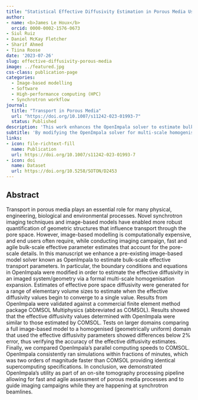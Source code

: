 ```yaml
---
title: "Statistical Effective Diffusivity Estimation in Porous Media Using an Integrated On-site Imaging Workflow for Synchrotron Users"
author:
- name: <b>James Le Houx</b>
  orcid: 0000-0002-1576-0673
- Siul Ruiz
- Daniel McKay Fletcher
- Sharif Ahmed
- Tiina Roose
date: '2023-07-26'
slug: effective-diffusivity-porous-media
image: ../featured.jpg
css-class: publication-page
categories:
  - Image-based modelling
  - Software
  - High-performance computing (HPC)
  - Synchrotron workflow
journal: 
  title: "Transport in Porous Media"
  url: "https://doi.org/10.1007/s11242-023-01993-7"
  status: Published
description: 'This work enhances the OpenImpala solver to estimate bulk-scale effective diffusivity in porous media directly from synchrotron imaging data, providing a fast, on-site workflow for users.'
subtitle: 'By modifying the OpenImpala solver for multi-scale homogenisation, this study demonstrates a rapid and accurate method for estimating effective diffusivity in porous media, validated against COMSOL and showing a two-orders-of-magnitude speed increase for on-site analysis at synchrotron beamlines.'
links:
- icon: file-richtext-fill
  name: Publication
  url: https://doi.org/10.1007/s11242-023-01993-7
- icon: doi
  name: Dataset
  url: https://doi.org/10.5258/SOTON/D2453
---
```


## Abstract

Transport in porous media plays an essential role for many physical, engineering, biological and environmental processes. Novel synchrotron imaging techniques and image-based models have enabled more robust quantification of geometric structures that influence transport through the pore space. However, image-based modelling is computationally expensive, and end users often require, while conducting imaging campaign, fast and agile bulk-scale effective parameter estimates that account for the pore-scale details. In this manuscript we enhance a pre-existing image-based model solver known as OpenImpala to estimate bulk-scale effective transport parameters. In particular, the boundary conditions and equations in OpenImpala were modified in order to estimate the effective diffusivity in an imaged system/geometry via a formal multi-scale homogenisation expansion. Estimates of effective pore space diffusivity were generated for a range of elementary volume sizes to estimate when the effective diffusivity values begin to converge to a single value. Results from OpenImpala were validated against a commercial finite element method package COMSOL Multiphysics (abbreviated as COMSOL). Results showed that the effective diffusivity values determined with OpenImpala were similar to those estimated by COMSOL. Tests on larger domains comparing a full image-based model to a homogenised (geometrically uniform) domain that used the effective diffusivity parameters showed differences below 2% error, thus verifying the accuracy of the effective diffusivity estimates. Finally, we compared OpenImpala’s parallel computing speeds to COMSOL. OpenImpala consistently ran simulations within fractions of minutes, which was two orders of magnitude faster than COMSOL providing identical supercomputing specifications. In conclusion, we demonstrated OpenImpala’s utility as part of an on-site tomography processing pipeline allowing for fast and agile assessment of porous media processes and to guide imaging campaigns while they are happening at synchrotron beamlines.